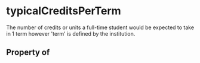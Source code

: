 # typicalCreditsPerTerm

The number of credits or units a full-time student would be expected to take in 1 term however 'term' is defined by the institution.

## Property of




